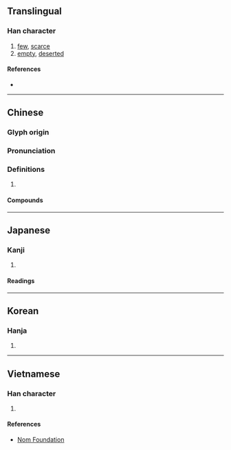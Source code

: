 {{character info/new}}
==Translingual==

===Han character===
{{Han char|rn=40|rad=宀|as=11|sn=14|four=30202|canj=JSMH|ids=⿱宀翏}}

# [[few]], [[scarce]]
# [[empty]], [[deserted]]

====References====
* {{Han ref|kx=0291.020|dkj=07292|dj=0575.050|hdz=20951.040|uh=5BE5|ud=23525|bh=B9E9|bd=47593}}

----

==Chinese==
{{zh-forms}}

===Glyph origin===
{{Han etym}}

===Pronunciation===
{{zh-pron
|m=liáo
|c=liu4
|mn=liâu
|mc=y
|oc=y
|cat=
}}

===Definitions===
{{zh-hanzi}}

# {{rfdef|zh}}

====Compounds====
{{zh-der|寥寥無幾|寥闊|寥寂|寥廓|寥天|寥若晨星|寥落|寥戾|寥寥可數|寥寥|寂寥|泬寥}}

----

==Japanese==

===Kanji===
{{ja-kanji|grade=|rs=宀11}}

# {{defn|lang=ja|sort=宀11}}

====Readings====
{{ja-readings
|on=りょう
|kun=さび-し.い
}}

----

==Korean==

===Hanja===
{{ko-hanja|hangeul=료|rv=ryo|mr=ryo}}

# {{defn|lang=ko|sort=宀11}}

----

==Vietnamese==

===Han character===
{{vi-hantu|liêu|rs=宀11}}

# {{defn|lang=vi|sort=宀11}}

====References====
* [http://nomfoundation.org/common/nom_details.php?codepoint=5be5 Nom Foundation]